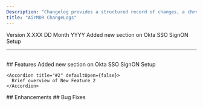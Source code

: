 ```yaml
---
Description: "Changelog provides a structured record of changes, a chronological list of updates, including new features, improvements, bug fixes, security patches, and deprecated functionalities."
title: "AirMDR ChangeLogs"
---
```


<Tabs>
  <Tab title="Release Version">
    Version X.XXX
  </Tab>

  <Tab title="Release Date">
    DD Month YYYY

  <Tab title="New Features">
    Added new section on Okta SSO SignON Setup
  </Tab>

  <Tab title="Enhancements">

  </Tab>

  <Tab title="Fixes">

  </Tab>
</Tabs>

***

##

<Frame>
  ## Features

  <AccordionGroup>
    <Accordion title="#1" defaultOpen={false}>
      Added new section on Okta SSO SignON Setup
    </Accordion>

    <Accordion title="#2" defaultOpen={false}>
      Brief overview of New Feature 2
    </Accordion>
  </AccordionGroup>
</Frame>

<Frame as="div">
  ## Enhancements
</Frame>

<Frame as="div">
  ## Bug Fixes
</Frame>

##